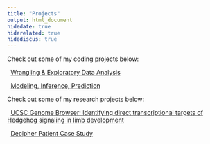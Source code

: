 ```yaml
---
title: "Projects"
output: html_document
hidedate: true
hiderelated: true
hidediscus: true
---
```


Check out some of my coding projects below:


<i class="fa fa-signal"></i> &nbsp; [Wrangling & Exploratory Data Analysis](/project/project1/)

<i class="fa fa-line-chart"></i> &nbsp; [Modeling, Inference, Prediction](/project/project2/)

Check out some of my research projects below:

<i class="fa fa-signal"></i> &nbsp; [UCSC Genome Browser: Identifying direct transcriptional targets of Hedgehog signaling in limb development](/project/project3/)

<i class="fa fa-line-chart"></i> &nbsp; [Decipher Patient Case Study](/project/project4/)

<!--
<i class="fa fa-pie-chart"></i> 
<i class="fa fa-tasks"></i> 
-->
